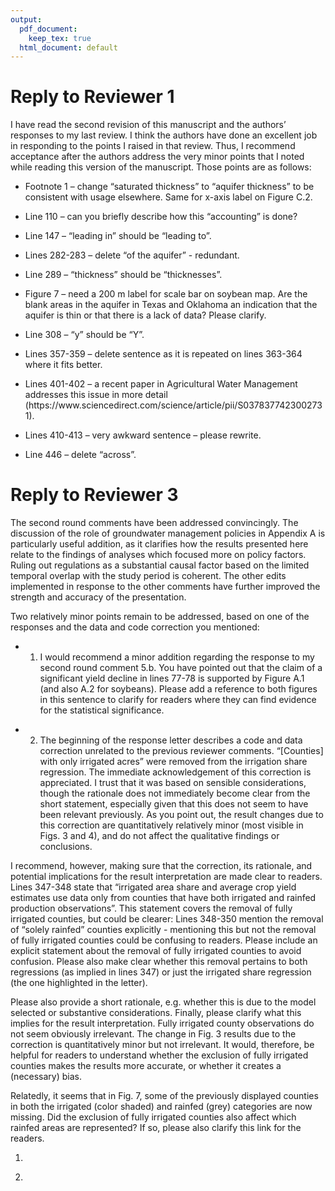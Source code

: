 ```yaml
---
output:
  pdf_document: 
    keep_tex: true
  html_document: default
---
```


# Reply to Reviewer 1

I have read the second revision of this manuscript and the authors' responses to my last review. I think the authors have done an excellent job in responding to the points I raised in that review. Thus, I recommend acceptance after the authors address the very minor points that I noted while reading this version of the manuscript. Those points are as follows:

\textcolor{blue}{Thank you for your feedback on our manuscript. We have addressed all your comments and suggestions, and our replies to your comments can be found in blue below (original comments in black).}

+ Footnote 1 – change "saturated thickness" to "aquifer thickness" to be consistent with usage elsewhere. Same for x-axis label on Figure C.2.

\textcolor{blue}{Thank you for catching this. In the footnote, "saturated thickness" was replaced with "aquifer thickness".}

+ Line 110 – can you briefly describe how this "accounting" is done?

\textcolor{blue}{The figure is designed to showcase the effect of aquifer thickness on the percentage of irrigated acres, without the influence of spatio-temporal variations in weather conditions and drought risk exposure across the aquifer. In deriving the relationship between aquifer thickness and the proportion of irrigated acres using our model, these factors are kept constant, allowing us to focus solely on the impact of aquifer thickness. We have opted to omit the latter part of the sentence to avoid potential confusion. While Figure 1 was constructed using a similar procedure—adjusting only the water deficit while keeping other factors unchanged — we did not explicitly state this either. We believe this omission avoids unnecessary confusion.}

+ Line 147 – "leading in" should be "leading to".

\textcolor{blue}{Thank you for catching this. In the footnote, "leading in" was replaced with "leading to".}

+ Lines 282-283 – delete "of the aquifer" - redundant.

\textcolor{blue}{Thank you for catching this. In the sentence, "of the aquifer" was removed to avoid redundancy.}

+ Line 289 – "thickness" should be "thicknesses".

\textcolor{blue}{Thank you for catching this. In the sentence, "thickness" was replaced with "thicknesses".}

+ Figure 7 – need a 200 m label for scale bar on soybean map. Are the blank areas in the aquifer in Texas and Oklahoma an indication that the aquifer is thin or that there is a lack of data? Please clarify.

\textcolor{blue}{200m lable was added to the legend of the soybean map. The blank area are counties that were not used at all in either of the yield and irrigation share regressions because neither of them are reported by USDA. 
} 

+ Line 308 – "y" should be "Y".

\textcolor{blue}{Thank you for catching this. The suggested changes has been made.}

+ Lines 357-359 – delete sentence as it is repeated on lines 363-364 where it fits better.

\textcolor{blue}{Thank you for catching this. The sentenced was removed.}

+ Lines 401-402 – a recent paper in Agricultural Water Management addresses this issue in more detail 
(https://www.sciencedirect.com/science/article/pii/S0378377423002731).

\textcolor{blue}{Thank you for suggesting this article. We now cite this article at the end of the sentence.}

+ Lines 410-413 – very awkward sentence – please rewrite.

\textcolor{blue}{We have rewritten the sentence to the following:}

\textcolor{blue}{"As discussed in section 1 of our manuscript, there is extensive evidence pointing to reduced well yields in these areas of the HPA. This evidence ranges from anecdotal and theoretical insights to simulation-based studies. Collectively, they suggest that these restrictions significantly constrain farmers' ability to meet crop water demands during droughts."}

+ Line 446 – delete "across".

\textcolor{blue}{Thank you for catching this. The suggested changes has been made.}

# Reply to Reviewer 3


The second round comments have been addressed convincingly. The discussion of the role of groundwater management policies in Appendix A is particularly useful addition, as it clarifies how the results presented here relate to the findings of analyses which focused more on policy factors. Ruling out regulations as a substantial causal factor based on the limited temporal overlap with the study period is coherent. The other edits implemented in response to the other comments have further improved the strength and accuracy of the presentation.

Two relatively minor points remain to be addressed, based on one of the responses and the data and code correction you mentioned:

\textcolor{blue}{Thank you for your feedback on our manuscript. We have addressed all your comments and suggestions, and our replies to your comments can be found in blue below (original comments in black).}

+ (1) I would recommend a minor addition regarding the response to my second round comment 5.b. You have pointed out that the claim of a significant yield decline in lines 77-78 is supported by Figure A.1 (and also A.2 for soybeans). Please add a reference to both figures in this sentence to clarify for readers where they can find evidence for the statistical significance.

\textcolor{blue}{Thank you for this suggestion. We modify the sentence as follows:}

\textcolor{blue}{As drought severity increases (i.e., as water deficit increases), rainfed yields of both crops decline significantly whereas irrigated yields are increasing or stable as deficit increases (see Figures A.1 and A.2 for the 95\% confidence intervals)}

+ (2) The beginning of the response letter describes a code and data correction unrelated to the previous reviewer comments. "[Counties] with only irrigated acres" were removed from the irrigation share regression. The immediate acknowledgement of this correction is appreciated. I trust that it was based on sensible considerations, though the rationale does not immediately become clear from the short statement, especially given that this does not seem to have been relevant previously. As you point out, the result changes due to this correction are quantitatively relatively minor (most visible in Figs. 3 and 4), and do not affect the qualitative findings or conclusions.

\textcolor{blue}{We apologize for the confusion we caused. Our sentnce on this issue was not clear in the last round of revision. We meant that we excluded counties where only the irrigated acres are "observed" because only irrigated acres were reported by USDA, but not rainfed acres. It is very much possible that those counties had rainfed production, but rainfed acres were simply not reported by USDA for the counties we dropped. This means that we cannot even calculate the share of irrigation for those counties (This is also the case for counties with only rainfed production observations). So, we were not trying to drop the fully irrigated counties. Of course, they may be fully irrigated and actually had zero rainfed production though it is very unlikely. Previously before fixing the coding error, those counties were assigned the value of 1 (100\%) as their share of irrigated acres just because drayland acres were not repoted by USDA, which can be a significant over-estimation of their actual share of irrigated acres. Therefore, we should drop them to avoid the problem lowering the quality of the data and consequently analysis. This is more of a data limitation than anything.}

I recommend, however, making sure that the correction, its rationale, and potential implications for the result interpretation are made clear to readers. Lines 347-348 state that "irrigated area share and average crop yield estimates use data only from counties that have both irrigated and rainfed production observations". This statement covers the removal of fully irrigated counties, but could be clearer: Lines 348-350 mention the removal of "solely rainfed" counties explicitly - mentioning this but not the removal of fully irrigated counties could be confusing to readers. Please include an explicit statement about the removal of fully irrigated counties to avoid confusion. Please also make clear whether this removal pertains to both regressions (as implied in lines 347) or just the irrigated share regression (the one highlighted in the letter).

\textcolor{blue}{We modified the pertinent sentences to the following:}

\textcolor{blue}{Note that irrigated area share and average crop yield estimates use data only from counties that have both irrigated and rainfed production observations because irrigated area share cannot be calculated when missing either one of the irrigated and rainfed observations. Counties with solely irrigated or rainfed production observation data (Section 4.1) are used solely for estimating impacts of drought on per-area crop yields (Equation 1).}

Please also provide a short rationale, e.g. whether this is due to the model selected or substantive considerations. Finally, please clarify what this implies for the result interpretation. Fully irrigated county observations do not seem obviously irrelevant. The change in Fig. 3 results due to the correction is quantitatively minor but not irrelevant. It would, therefore, be helpful for readers to understand whether the exclusion of fully irrigated counties makes the results more accurate, or whether it creates a (necessary) bias.

\textcolor{blue}{Please see our replies about the rational. We simply cannot calculate irrigated area share for counties with only irrigated or ranifed observations.}

Relatedly, it seems that in Fig. 7, some of the previously displayed counties in both the irrigated (color shaded) and rainfed (grey) categories are now missing. Did the exclusion of fully irrigated counties also affect which rainfed areas are represented? If so, please also clarify this link for the readers.

\textcolor{blue}{Thank you so much for noticing this change. This has nothing to do with the exclusion of counties with only irrigation acres reported. The maps were supposed to present saturated thickness for "all" the counties used in the analysis. So, even the counties that were dropped for the irrigation share analyis should have been present. After some digging, we found that we actually made mistakes twice on map creation during the whole review process so far.}

1. \textcolor{blue}{In the 1st round, we made a correction to the lower bound of saturated thickness according to reviewer 1's comment. We stated that 9m was used as the lower bound as below.}

\textcolor{blue}{"Aquifer thickness values were only estimated for counties with irrigated yield observations. Furthermore, during the aggregation process, any aquifer cells within a county that had a aquifer thickness value lower than 9 m were removed before aggregation to reflect the fact that aquifer thickness lower than this threshold are not considered to be viable for extraction and therefore it is unlikely these areas contribute groundwater for irrigation production [Fenichel et al., 2016, Haacker et al., 2016, Deines et al., 2020]."}

\textcolor{blue}{However, we were actually using 12m as the lower bound, which we realized after seeing reviewer's comment on this in the first round:}

\textcolor{blue}{"Figure 2 - Why do the plots stop at a thickness of about 12 m when you had earlier defined the minimum thickness as 9 m and mention 10 m in the text when discussing the relationships?"}

\textcolor{blue}{Therefore, we change the code so that 9m is used instead of 12m. We, however, did not update the map according to this change in the data. This is why the map in this version has several more counties in Kansas and New Mexico that did not appear in the map of the first round revision. They used to be dropped prior to chaging the threshold from 12m to 9m.}

2. \textcolor{blue}{The significant change in the map in the second round from the 1st round is a mistake on using the map we created when we were experimenting with codes. We then did not rerun the code to create a map with the whole dataset to overwrite the wrong map with the correct map. In this round, we made sure that we streamlined all the codes, rerun all of them, and cofirmed that the map indeed reflect what we used for our analysis in this round. Thank you again for your keen eyes on details.}


 